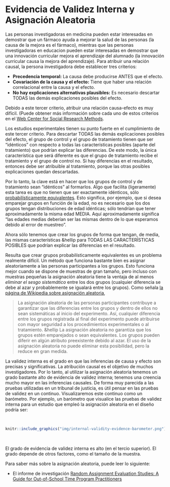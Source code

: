 # Evidencia de Validez Interna y Asignación Aleatoria {-}

Las personas investigadoras en medicina pueden estar interesadas en demostrar que un fármaco ayuda a mejorar la salud de las personas (la causa de la mejora es el fármaco), mientras que las personas investigadoras en educacion pueden estar interesadas en demostrar que una innovación curricular mejora el aprendizaje del alumnado (la innovación curricular causa la mejora del aprendizaje). 
Para atribuir una relación causal, la persona investigadora debe establecer tres criterios:

- **Precedencia temporal:** La causa debe producirse ANTES que el efecto.
- **Covariación de la causa y el efecto:** Tiene que haber una relación correlacional entre la causa y el efecto.
- **No hay explicaciones alternativas plausibles:** Es necesario descartar TODAS las demás explicaciones posibles del efecto.

Debido a este tercer criterio, atribuir una relación causa-efecto es muy difícil. (Puede obtener más información sobre cada uno de estos criterios en el [Web Center for Social Research Methods](https://www.socialresearchmethods.net/kb/causeeff.php).

Los estudios experimentales tienen su punto fuerte en el cumplimiento de este tercer criterio. Para descartar TODAS las demás explicaciones posibles del efecto, el grupo de control y el grupo de tratamiento tienen que ser "idénticos" con respecto a todas las características posibles (aparte del tratamiento) que podrían explicar las diferencias. De este modo, la única característica que será diferente es que el grupo de tratamiento recibe el tratamiento y el grupo de control no. Si hay diferencias en el resultado, entonces debe ser atribuible al tratamiento, porque las otras posibles explicaciones quedan descartadas.

Por lo tanto, la clave está en hacer que los grupos de control y de tratamiento sean "idénticos" al formarlos. Algo que facilita (ligeramente) esta tarea es que no tienen que ser exactamente idénticos, sólo [probabilísticamente equivalentes](https://www.socialresearchmethods.net/kb/expequi.php). Esto significa, por ejemplo, que si desea emparejar grupos en función de la edad, no es necesario que los dos grupos tengan distribuciones de edad idénticas; sólo tendrían que tener aproximadamente la misma edad MEDIA. Aquí aproximadamente significa "las edades medias deberían ser las mismas dentro de lo que esperamos debido al error de muestreo".

Ahora sólo tenemos que crear los grupos de forma que tengan, de media, las mismas características &hellip para TODAS LAS CARACTERÍSTICAS POSIBLES que podrían explicar las diferencias en el resultado. 

Resulta que crear grupos probabilísticamente equivalentes es un problema realmente difícil. Un método que funciona bastante bien es asignar aleatoriamente a las personas participantes a los grupos. Esto funciona mejor cuando se dispone de muestras de gran tamaño, pero incluso con muestras pequeñas la asignación aleatoria tiene la ventaja de al menos *eliminar el sesgo sistemático* entre los dos grupos (cualquier diferencia se debe al azar y probablemente se igualará entre los grupos). Como señala [la página de Wikipedia sobre asignación aleatoria](https://en.wikipedia.org/wiki/Random_assignment),

> La asignación aleatoria de las personas participantes contribuye a garantizar que las diferencias entre los grupos y dentro de ellos no sean sistemáticas al inicio del experimento. Así, cualquier diferencia entre los grupos registrada al final del experimento puede atribuirse con mayor seguridad a los procedimientos experimentales o al tratamiento. &hellip La asignación aleatoria no garantiza que los grupos estén emparejados o sean equivalentes. Los grupos pueden diferir en algún atributo preexistente debido al azar. El uso de la asignación aleatoria no puede eliminar esta posibilidad, pero la reduce en gran medida.

La validez interna es el grado en que las inferencias de causa y efecto son precisas y significativas. La atribución causal es el objetivo de muchos investigadores. Por lo tanto, al utilizar la asignación aleatoria tenemos un grado bastante alto de evidencia de validez interna; tenemos una creencia mucho mayor en las inferencias causales. De forma muy parecida a las pruebas utilizadas en un tribunal de justicia, es útil pensar en las pruebas de validez en un continuo. Visualizaremos este continuo como un barómetro. Por ejemplo, un barómetro que visualice las pruebas de validez interna para un estudio que empleó la asignación aleatoria en el diseño podría ser:

<br />

```r
knitr::include_graphics("img/internal-validity-evidence-barometer.png")
```

<br />


El grado de evidencia de validez interna es alto (en el tercio superior). El grado depende de otros factores, como el tamaño de la muestra.

Para saber más sobre la asignación aleatoria, puede leer lo siguiente:

- El informe de investigación [Random Assignment Evaluation Studies: A Guide for Out-of-School Time Program Practitioners](http://www.childtrends.org/wp-content/uploads/2008/01/Random-Assigment-Evaluations.pdf)
